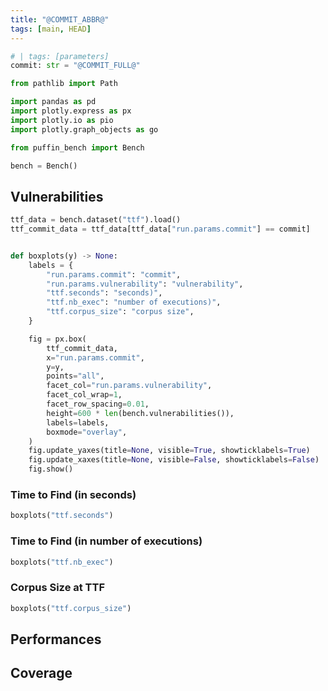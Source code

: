 ```yaml
---
title: "@COMMIT_ABBR@"
tags: [main, HEAD]
---
```


```python
# | tags: [parameters]
commit: str = "@COMMIT_FULL@"
```

```python
from pathlib import Path

import pandas as pd
import plotly.express as px
import plotly.io as pio
import plotly.graph_objects as go
```

```python
from puffin_bench import Bench

bench = Bench()
```

## Vulnerabilities

```python
ttf_data = bench.dataset("ttf").load()
ttf_commit_data = ttf_data[ttf_data["run.params.commit"] == commit]


def boxplots(y) -> None:
    labels = {
        "run.params.commit": "commit",
        "run.params.vulnerability": "vulnerability",
        "ttf.seconds": "seconds)",
        "ttf.nb_exec": "number of executions)",
        "ttf.corpus_size": "corpus size",
    }

    fig = px.box(
        ttf_commit_data,
        x="run.params.commit",
        y=y,
        points="all",
        facet_col="run.params.vulnerability",
        facet_col_wrap=1,
        facet_row_spacing=0.01,
        height=600 * len(bench.vulnerabilities()),
        labels=labels,
        boxmode="overlay",
    )
    fig.update_yaxes(title=None, visible=True, showticklabels=True)
    fig.update_xaxes(title=None, visible=False, showticklabels=False)
    fig.show()
```

### Time to Find (in seconds)
```python
boxplots("ttf.seconds")
```

### Time to Find (in number of executions)
```python
boxplots("ttf.nb_exec")
```

### Corpus Size at TTF 
```python
boxplots("ttf.corpus_size")
```

## Performances

## Coverage
